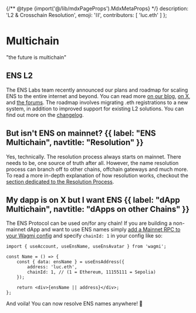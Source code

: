 {/** @type {import('@/lib/mdxPageProps').MdxMetaProps} */}
    description: 'L2 & Crosschain Resolution',
    emoji: '⛓️',
    contributors: [
        'luc.eth'
    ]
};

# Multichain

<div className="card1 p-8 flex items-center justify-center">
    "the future is multichain"
</div>

## ENS L2

The ENS Labs team recently announced our plans and roadmap for scaling ENS to the entire internet and beyond.
You can read more [on our blog](https://blog.ens.domains/post/ensv2), [on X](https://twitter.com/ensdomains/status/1795440186513576318), and [the forums](https://discuss.ens.domains/t/technical-feedback-thread-for-ensv2/19233).
The roadmap involves migrating .eth registrations to a new system, in addition to improved support for existing L2 solutions.
You can find out more on the [changelog](/changelog).

## But isn't ENS on mainnet? {{ label: "ENS Multichain", navtitle: "Resolution" }}

Yes, technically. The resolution process always starts on mainnet. There needs to be, one source of truth after all. However, the name
resolution process can branch off to other chains, offchain gateways and much more.<br />
To read a more in-depth explanation of how resolution works, checkout the [section dedicated to the Resolution Process](/resolution/).

## My dapp is on X but I want ENS {{ label: "dApp Multichain", navtitle: "dApps on other Chains" }}

The ENS Protocol can be used on/for any chain!
If you are building a non-mainnet dApp and want to use ENS names simply [add a Mainnet RPC to your Wagmi config](/web/libraries) and specify `chainId: 1` in your config like so:

```tsx focus=6
import { useAccount, useEnsName, useEnsAvatar } from 'wagmi';

const Name = () => {
    const { data: ensName } = useEnsAddress({
        address: 'luc.eth',
        chainId: 1, // (1 = Ethereum, 11155111 = Sepolia)
    });

    return <div>{ensName || address}</div>;
};
```

And voila! You can now resolve ENS names anywhere! 🎉
